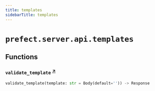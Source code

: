 ```yaml
---
title: templates
sidebarTitle: templates
---
```


# `prefect.server.api.templates`

## Functions

### `validate_template` <sup><a href="https://github.com/PrefectHQ/prefect/blob/main/src/prefect/server/api/templates.py#L24" target="_blank">↗</a></sup>

```python
validate_template(template: str = Body(default='')) -> Response
```
